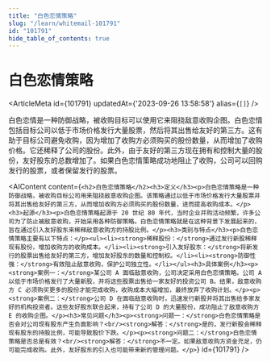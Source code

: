 ```yaml
---
title: "白色恋情策略"
slug: "/learn/whitemail-101791"
id: "101791"
hide_table_of_contents: true
---
```



# 白色恋情策略

<ArticleMeta id={101791} updatedAt={'2023-09-26 13:58:58'} alias={`[]`} />
<div className='border-solid border-b border-t-0 my-4 border-[var(--ifm-color-gray-300)]' />

白色恋情是一种防御战略，被收购目标可以使用它来阻挠敌意收购企图。白色恋情包括目标公司以低于市场价格发行大量股票，然后将其出售给友好的第三方。这有助于目标公司避免收购，因为增加了收购方必须购买的股份数量，从而增加了收购价格。它还稀释了公司的股份。此外，由于友好的第三方现在拥有和控制大量的股份，友好股东的总数增加了。如果白色恋情策略成功地阻止了收购，公司可以回购发行的股票，或者保留发行的股票。

<AIContent content={`<h2>白色恋情策略</h2><h3>定义</h3><p>白色恋情策略是一种防御战略，被收购目标公司用来阻挠敌意收购企图。该策略通过以低于市场价格发行大量股票并将其出售给友好的第三方，从而增加收购方必须购买的股份数量，进而提高收购成本。</p><h3>起源</h3><p>白色恋情策略起源于 20 世纪 80 年代，当时企业并购活动频繁，许多公司为了防止被敌意收购，开始采用各种防御策略。白色恋情策略就是在这种背景下发展起来的，旨在通过引入友好股东来稀释敌意收购方的持股比例。</p><h3>类别与特点</h3><p>白色恋情策略主要有以下特点：</p><ul><li><strong>稀释股份：</strong>通过发行新股稀释现有股份，增加收购方的收购成本。</li><li><strong>引入友好股东：</strong>将新发行的股票出售给友好的第三方，增加友好股东的数量和控制权。</li><li><strong>防御性强：</strong>有效阻止敌意收购，保护公司独立性。</li></ul><h3>具体案例</h3><p><strong>案例一：</strong>某公司 A 面临敌意收购，公司决定采用白色恋情策略。公司 A 以低于市场价格发行了大量新股，并将这些股票出售给一家友好的投资公司 B。结果，敌意收购方 C 必须购买更多的股份才能完成收购，收购成本大幅增加，最终放弃了收购计划。</p><p><strong>案例二：</strong>公司 D 在面临敌意收购时，迅速发行新股并将其出售给多家友好的机构投资者。这些友好股东联合起来，持有了公司 D 的大量股份，成功阻止了敌意收购方 E 的收购企图。</p><h3>常见问题</h3><p><strong>问题一：</strong>白色恋情策略是否会对公司现有股东产生负面影响？<br/><strong>解答：</strong>是的，发行新股会稀释现有股东的持股比例，可能导致股价下跌。</p><p><strong>问题二：</strong>白色恋情策略是否总是有效？<br/><strong>解答：</strong>不一定。如果敌意收购方资金充足，仍可能完成收购。此外，友好股东的引入也可能带来新的管理问题。</p>`} id={101791} />
